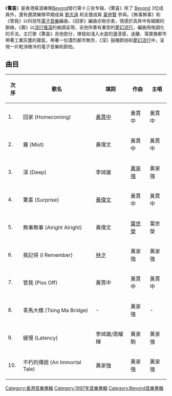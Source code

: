 {{Album infobox | <!-- See Wikipedia:WikiProject_Albums -->
|  Name        = 驚喜
|  Type        = [[專輯|專輯]]
|  Artist      = [[Beyond|Beyond]]
|  Cover       = cdcover25.jpg
|  Background  = 
|  Released    = {{Start date and age|1997|12}}
|  Recorded    = 
|  Genre       = [[迷幻搖滾|迷幻搖滾]]、[[流行搖滾|流行搖滾]]、[[藝術搖滾|藝術搖滾]]
|  Label       = [[滾石唱片_(香港)|滾石唱片]]
|  Last album  = [[請將手放開|請將手放開]]<br/>（1997年4月）
|  This album  = '''驚喜'''<br/>（1997年12月）
|  Next album  = [[不見不散_(專輯)|不見不散]]<br/>（1998年12月）
}}

《'''驚喜'''》是香港搖滾樂隊[[Beyond|Beyond]]發行第十三张专辑，《驚喜》除了 [[Beyond|Beyond]] 3位成員外，還有邀請樂隊早期成員 [[劉志遠_(香港音樂人)|劉志遠]] 和支援成員 [[黃仲賢|黃仲賢]] 參與。《無事無事》和《管我》以科技性[[電子音樂|電子音樂]]編曲，《回家》編曲亦剛亦柔，情感於高昇中有細緻的脈絡，《霧》以[[流行搖滾|流行搖滾]]的曲調呈現，吉他伴奏有重型的[[夢幻流行|夢幻流行]]，編曲用格調化的手法，主打歌《驚喜》吉他部分，揮發如淺入水底的盪漾感，迷離、落寞像都市帶著工業灰塵的霧氣，帶著一份濃烈都市無奈，《深》鼓機節拍和[[夢幻流行|夢幻流行]]中，呈現一片乾淨微冷的電子音樂和節拍。

== 曲目 ==

{| class="wikitable"
|-
!次序
!歌名
!填詞
!作曲
!主唱
|-
| 1. || 回家 (Homecoming) || [[黃貫中|黃貫中]] || 黃貫中 || 黃貫中
|-
| 2. || 霧 (Mist) || 黃偉文 || 黃貫中 || 黃貫中
|-
| 3. || 深 (Deep) || 李焯雄 || [[黃家強|黃家強]] || 黃家強
|-
| 4. || 驚喜 (Surprise) || [[黃偉文|黃偉文]] || 黃貫中 || 黃貫中
|-
| 5. || 無事無事 (Alright Alright) || 黃偉文 || [[葉世榮|葉世榮]] || 葉世榮
|-
| 6. || 我記得 (I Remember) || [[林夕|林夕]] || 黃家強 || 黃家強
|-
| 7. || 管我 (Piss Off) || 黃貫中 || 黃貫中 || 黃貫中
|-
| 8. || 青馬大橋 (Tsing Ma Bridge) || - || 黃家強 || -
|-
| 9. || 緩慢 (Latency) || 李焯雄/周耀輝 || 黃家駒 || 黃家強
|-
| 10. || 不朽的傳說 (An Immortal Tale) || 黃家強 || 黃家強 || 黃家強
 |}

{{album-stub}}
{{Beyond}}
[[Category:香港音樂專輯|Category:香港音樂專輯]]
[[Category:1997年音樂專輯|Category:1997年音樂專輯]]
[[Category:Beyond音樂專輯|Category:Beyond音樂專輯]]